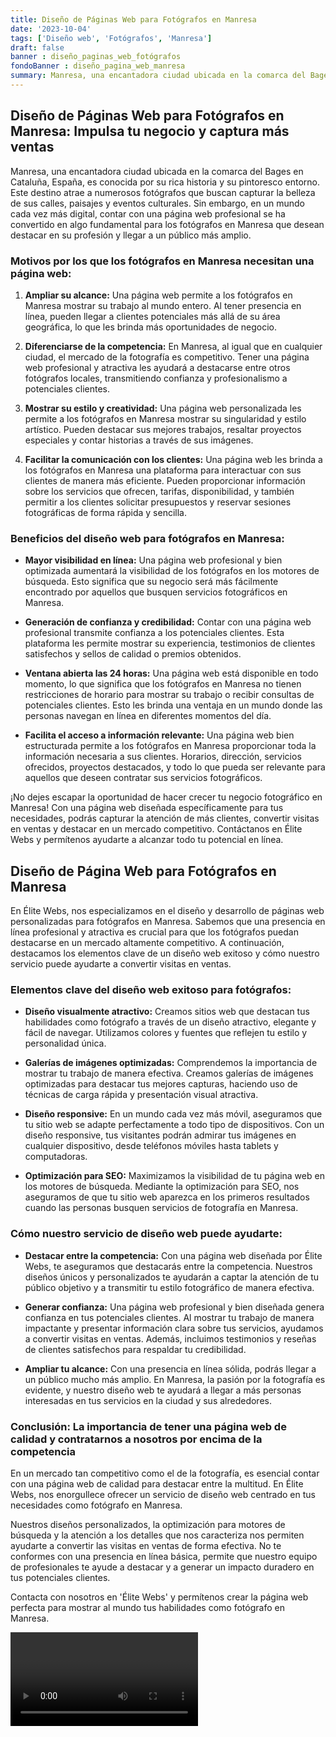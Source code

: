 ```yaml
---
title: Diseño de Páginas Web para Fotógrafos en Manresa
date: '2023-10-04'
tags: ['Diseño web', 'Fotógrafos', 'Manresa']
draft: false
banner : diseño_paginas_web_fotógrafos
fondoBanner : diseño_pagina_web_manresa
summary: Manresa, una encantadora ciudad ubicada en la comarca del Bages en Cataluña, España, es conocida por su rica historia y su pintoresco entorno. Este destino atrae a numerosos fotógrafos que buscan capturar la belleza de sus calles, paisajes y eventos culturales. Sin embargo, en un mundo cada vez más digital, contar con una página web profesional se ha convertido en algo fundamental para los fotógrafos en Manresa que desean destacar en su profesión y llegar a un público más amplio.
---
```


## Diseño de Páginas Web para Fotógrafos en Manresa: Impulsa tu negocio y captura más ventas

Manresa, una encantadora ciudad ubicada en la comarca del Bages en Cataluña, España, es conocida por su rica historia y su pintoresco entorno. Este destino atrae a numerosos fotógrafos que buscan capturar la belleza de sus calles, paisajes y eventos culturales. Sin embargo, en un mundo cada vez más digital, contar con una página web profesional se ha convertido en algo fundamental para los fotógrafos en Manresa que desean destacar en su profesión y llegar a un público más amplio.

### Motivos por los que los fotógrafos en Manresa necesitan una página web:

1. **Ampliar su alcance:** Una página web permite a los fotógrafos en Manresa mostrar su trabajo al mundo entero. Al tener presencia en línea, pueden llegar a clientes potenciales más allá de su área geográfica, lo que les brinda más oportunidades de negocio.

2. **Diferenciarse de la competencia:** En Manresa, al igual que en cualquier ciudad, el mercado de la fotografía es competitivo. Tener una página web profesional y atractiva les ayudará a destacarse entre otros fotógrafos locales, transmitiendo confianza y profesionalismo a potenciales clientes.

3. **Mostrar su estilo y creatividad:** Una página web personalizada les permite a los fotógrafos en Manresa mostrar su singularidad y estilo artístico. Pueden destacar sus mejores trabajos, resaltar proyectos especiales y contar historias a través de sus imágenes.

4. **Facilitar la comunicación con los clientes:** Una página web les brinda a los fotógrafos en Manresa una plataforma para interactuar con sus clientes de manera más eficiente. Pueden proporcionar información sobre los servicios que ofrecen, tarifas, disponibilidad, y también permitir a los clientes solicitar presupuestos y reservar sesiones fotográficas de forma rápida y sencilla.

### Beneficios del diseño web para fotógrafos en Manresa:

- **Mayor visibilidad en línea:** Una página web profesional y bien optimizada aumentará la visibilidad de los fotógrafos en los motores de búsqueda. Esto significa que su negocio será más fácilmente encontrado por aquellos que busquen servicios fotográficos en Manresa.

- **Generación de confianza y credibilidad:** Contar con una página web profesional transmite confianza a los potenciales clientes. Esta plataforma les permite mostrar su experiencia, testimonios de clientes satisfechos y sellos de calidad o premios obtenidos.

- **Ventana abierta las 24 horas:** Una página web está disponible en todo momento, lo que significa que los fotógrafos en Manresa no tienen restricciones de horario para mostrar su trabajo o recibir consultas de potenciales clientes. Esto les brinda una ventaja en un mundo donde las personas navegan en línea en diferentes momentos del día.

- **Facilita el acceso a información relevante:** Una página web bien estructurada permite a los fotógrafos en Manresa proporcionar toda la información necesaria a sus clientes. Horarios, dirección, servicios ofrecidos, proyectos destacados, y todo lo que pueda ser relevante para aquellos que deseen contratar sus servicios fotográficos.

¡No dejes escapar la oportunidad de hacer crecer tu negocio fotográfico en Manresa! Con una página web diseñada específicamente para tus necesidades, podrás capturar la atención de más clientes, convertir visitas en ventas y destacar en un mercado competitivo. Contáctanos en Élite Webs y permítenos ayudarte a alcanzar todo tu potencial en línea.

<GifSeo />

<Cta />

## Diseño de Página Web para Fotógrafos en Manresa

En Élite Webs, nos especializamos en el diseño y desarrollo de páginas web personalizadas para fotógrafos en Manresa. Sabemos que una presencia en línea profesional y atractiva es crucial para que los fotógrafos puedan destacarse en un mercado altamente competitivo. A continuación, destacamos los elementos clave de un diseño web exitoso y cómo nuestro servicio puede ayudarte a convertir visitas en ventas.

### Elementos clave del diseño web exitoso para fotógrafos:

- **Diseño visualmente atractivo:** Creamos sitios web que destacan tus habilidades como fotógrafo a través de un diseño atractivo, elegante y fácil de navegar. Utilizamos colores y fuentes que reflejen tu estilo y personalidad única.

- **Galerías de imágenes optimizadas:** Comprendemos la importancia de mostrar tu trabajo de manera efectiva. Creamos galerías de imágenes optimizadas para destacar tus mejores capturas, haciendo uso de técnicas de carga rápida y presentación visual atractiva.

- **Diseño responsive:** En un mundo cada vez más móvil, aseguramos que tu sitio web se adapte perfectamente a todo tipo de dispositivos. Con un diseño responsive, tus visitantes podrán admirar tus imágenes en cualquier dispositivo, desde teléfonos móviles hasta tablets y computadoras.

- **Optimización para SEO:** Maximizamos la visibilidad de tu página web en los motores de búsqueda. Mediante la optimización para SEO, nos aseguramos de que tu sitio web aparezca en los primeros resultados cuando las personas busquen servicios de fotografía en Manresa.

### Cómo nuestro servicio de diseño web puede ayudarte:

- **Destacar entre la competencia:** Con una página web diseñada por Élite Webs, te aseguramos que destacarás entre la competencia. Nuestros diseños únicos y personalizados te ayudarán a captar la atención de tu público objetivo y a transmitir tu estilo fotográfico de manera efectiva.

- **Generar confianza:** Una página web profesional y bien diseñada genera confianza en tus potenciales clientes. Al mostrar tu trabajo de manera impactante y presentar información clara sobre tus servicios, ayudamos a convertir visitas en ventas. Además, incluimos testimonios y reseñas de clientes satisfechos para respaldar tu credibilidad.

- **Ampliar tu alcance:** Con una presencia en línea sólida, podrás llegar a un público mucho más amplio. En Manresa, la pasión por la fotografía es evidente, y nuestro diseño web te ayudará a llegar a más personas interesadas en tus servicios en la ciudad y sus alrededores.

### Conclusión: La importancia de tener una página web de calidad y contratarnos a nosotros por encima de la competencia

En un mercado tan competitivo como el de la fotografía, es esencial contar con una página web de calidad para destacar entre la multitud. En Élite Webs, nos enorgullece ofrecer un servicio de diseño web centrado en tus necesidades como fotógrafo en Manresa.

Nuestros diseños personalizados, la optimización para motores de búsqueda y la atención a los detalles que nos caracteriza nos permiten ayudarte a convertir las visitas en ventas de forma efectiva. No te conformes con una presencia en línea básica, permite que nuestro equipo de profesionales te ayude a destacar y a generar un impacto duradero en tus potenciales clientes.

Contacta con nosotros en 'Élite Webs' y permítenos crear la página web perfecta para mostrar al mundo tus habilidades como fotógrafo en Manresa.

<Video />

<CtaBot job='Fotógrafos' city='Manresa'/>

<Gmaps query='Manresa+españa+maps' />